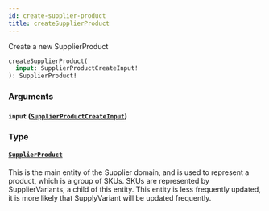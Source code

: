 ```yaml
---
id: create-supplier-product
title: createSupplierProduct
---
```


Create a new SupplierProduct

```graphql
createSupplierProduct(
  input: SupplierProductCreateInput!
): SupplierProduct!

```

### Arguments

#### `input` ([`SupplierProductCreateInput`](/developers/supplier-apis/supply-api/graphql/reference/inputs/supplier-product-create-input))

### Type

#### [`SupplierProduct`](/developers/supplier-apis/supply-api/graphql/reference/objects/supplier-product)

This is the main entity of the Supplier domain, and is used to represent a product, which is a group of SKUs.
SKUs are represented by SupplierVariants, a child of this entity.
This entity is less frequently updated, it is more likely that SupplyVariant will be updated frequently.

